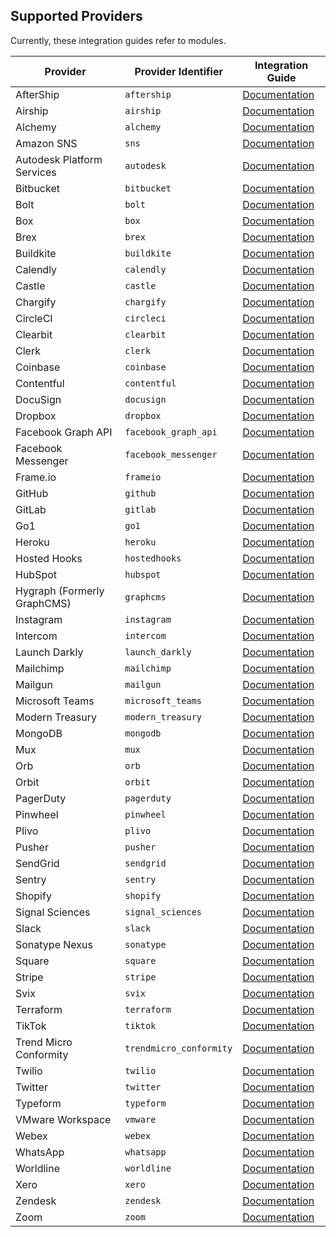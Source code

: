 ## Supported Providers

Currently, these integration guides refer to modules.

| Provider                    | Provider Identifier     | Integration Guide                                                                                    |
| --------------------------- | ----------------------- | ---------------------------------------------------------------------------------------------------- |
| AfterShip                   | `aftership`             | [Documentation](/integrations/webhooks/aftership-webhooks)                                           |
| Airship                     | `airship`               | [Documentation](/integrations/webhooks/airship-webhooks)                                             |
| Alchemy                     | `alchemy`               | [Documentation](https://docs.alchemy.com/reference/notify-api-quickstart)                            |
| Amazon SNS                  | `sns`                   | [Documentation](/integrations/webhooks/amazon-sns-webhooks)                                          |
| Autodesk Platform Services  | `autodesk`              | [Documentation](/integrations/webhooks/autodesk-webhooks)                                            |
| Bitbucket                   | `bitbucket`             | [Documentation](/integrations/webhooks/bitbucket-webhooks)                                           |
| Bolt                        | `bolt`                  | [Documentation](https://help.bolt.com/developers/guides/webhooks/hook-verification/)                 |
| Box                         | `box`                   | [Documentation](/integrations/webhooks/box-webhooks)                                                 |
| Brex                        | `brex`                  | [Documentation](/integrations/webhooks/brex-webhooks)                                                |
| Buildkite                   | `buildkite`             | [Documentation](/integrations/webhooks/buildkite-webhooks)                                           |
| Calendly                    | `calendly`              | [Documentation](/integrations/webhooks/calendly-webhooks)                                            |
| Castle                      | `castle`                | [Documentation](/integrations/webhooks/castle-webhooks)                                              |
| Chargify                    | `chargify`              | [Documentation](/integrations/webhooks/chargify-webhooks)                                            |
| CircleCI                    | `circleci`              | [Documentation](/integrations/webhooks/circleci-webhooks)                                            |
| Clearbit                    | `clearbit`              | [Documentation](/integrations/webhooks/clearbit-webhooks)                                            |
| Clerk                       | `clerk`                 | [Documentation](/integrations/webhooks/clerk-webhooks)                                               |
| Coinbase                    | `coinbase`              | [Documentation](/integrations/webhooks/coinbase-webhooks)                                            |
| Contentful                  | `contentful`            | [Documentation](/integrations/webhooks/contentful-webhooks)                                          |
| DocuSign                    | `docusign`              | [Documentation](/integrations/webhooks/docusign-webhooks)                                            |
| Dropbox                     | `dropbox`               | [Documentation](/integrations/webhooks/dropbox-webhooks)                                             |
| Facebook Graph API          | `facebook_graph_api`    | [Documentation](/integrations/webhooks/facebook-webhooks)                                            |
| Facebook Messenger          | `facebook_messenger`    | [Documentation](/integrations/webhooks/facebook-messenger-webhooks)                                  |
| Frame.io                    | `frameio`               | [Documentation](/integrations/webhooks/frameio-webhooks)                                             |
| GitHub                      | `github`                | [Documentation](/integrations/webhooks/github-webhooks)                                              |
| GitLab                      | `gitlab`                | [Documentation](/integrations/webhooks/gitlab-webhooks)                                              |
| Go1                         | `go1`                   | [Documentation](https://www.go1.com/developers/partners/concepts/webhook-signature-authentification) |
| Heroku                      | `heroku`                | [Documentation](/integrations/webhooks/heroku-webhooks)                                              |
| Hosted Hooks                | `hostedhooks`           | [Documentation](/integrations/webhooks/hostedhooks-webhooks)                                         |
| HubSpot                     | `hubspot`               | [Documentation](/integrations/webhooks/hubspot-webhooks)                                             |
| Hygraph (Formerly GraphCMS) | `graphcms`              | [Documentation](/integrations/webhooks/hygraph-webhooks)                                             |
| Instagram                   | `instagram`             | [Documentation](/integrations/webhooks/instagram-webhooks)                                           |
| Intercom                    | `intercom`              | [Documentation](/integrations/webhooks/intercom-webhooks)                                            |
| Launch Darkly               | `launch_darkly`         | [Documentation](/integrations/webhooks/launchdarkly-webhooks)                                        |
| Mailchimp                   | `mailchimp`             | [Documentation](/integrations/webhooks/mailchimp-webhooks)                                           |
| Mailgun                     | `mailgun`               | [Documentation](/integrations/webhooks/mailgun-webhooks)                                             |
| Microsoft Teams             | `microsoft_teams`       | [Documentation](/integrations/webhooks/teams-webhooks)                                               |
| Modern Treasury             | `modern_treasury`       | [Documentation](/integrations/webhooks/modern-treasury-webhooks)                                     |
| MongoDB                     | `mongodb`               | [Documentation](/integrations/webhooks/mongodb-webhooks)                                             |
| Mux                         | `mux`                   | [Documentation](/integrations/webhooks/mux-webhooks)                                                 |
| Orb                         | `orb`                   | [Documentation](https://developer.withorb.com/docs/orb-docs/webhooks)                                |
| Orbit                       | `orbit`                 | [Documentation](/integrations/webhooks/orbit-webhooks)                                               |
| PagerDuty                   | `pagerduty`             | [Documentation](/integrations/webhooks/pagerduty-webhooks)                                           |
| Pinwheel                    | `pinwheel`              | [Documentation](/integrations/webhooks/pinwheel-webhooks)                                            |
| Plivo                       | `plivo`                 | [Documentation](/integrations/webhooks/plivo-webhooks)                                               |
| Pusher                      | `pusher`                | [Documentation](/integrations/webhooks/pusher-webhooks)                                              |
| SendGrid                    | `sendgrid`              | [Documentation](/integrations/webhooks/sendgrid-webhooks)                                            |
| Sentry                      | `sentry`                | [Documentation](/integrations/webhooks/sentry-webhooks)                                              |
| Shopify                     | `shopify`               | [Documentation](/integrations/webhooks/shopify-webhooks)                                             |
| Signal Sciences             | `signal_sciences`       | [Documentation](/integrations/webhooks/signalsciences-webhooks)                                      |
| Slack                       | `slack`                 | [Documentation](/integrations/webhooks/slack-webhooks)                                               |
| Sonatype Nexus              | `sonatype`              | [Documentation](/integrations/webhooks/sonatype-nexus-webhooks)                                      |
| Square                      | `square`                | [Documentation](/integrations/webhooks/square-webhooks)                                              |
| Stripe                      | `stripe`                | [Documentation](/integrations/webhooks/stripe-webhooks)                                              |
| Svix                        | `svix`                  | [Documentation](/integrations/webhooks/svix-webhooks)                                                |
| Terraform                   | `terraform`             | [Documentation](/integrations/webhooks/terraform-webhooks)                                           |
| TikTok                      | `tiktok`                | [Documentation](/integrations/webhooks/tiktok-webhooks)                                              |
| Trend Micro Conformity      | `trendmicro_conformity` | [Documentation](/integrations/webhooks/trendmicro-webhooks)                                          |
| Twilio                      | `twilio`                | [Documentation](/integrations/webhooks/twilio-webhooks)                                              |
| Twitter                     | `twitter`               | [Documentation](/integrations/webhooks/twitter-webhooks)                                             |
| Typeform                    | `typeform`              | [Documentation](/integrations/webhooks/typeform-webhooks)                                            |
| VMware Workspace            | `vmware`                | [Documentation](/integrations/webhooks/vmware-webhooks)                                              |
| Webex                       | `webex`                 | [Documentation](/integrations/webhooks/webex-webhooks)                                               |
| WhatsApp                    | `whatsapp`              | [Documentation](/integrations/webhooks/whatsapp-webhooks)                                            |
| Worldline                   | `worldline`             | [Documentation](/integrations/webhooks/worldline-webhooks)                                           |
| Xero                        | `xero`                  | [Documentation](/integrations/webhooks/xero-webhooks)                                                |
| Zendesk                     | `zendesk`               | [Documentation](/integrations/webhooks/zendesk-webhooks)                                             |
| Zoom                        | `zoom`                  | [Documentation](/integrations/webhooks/zoom-webhooks)                                                |
